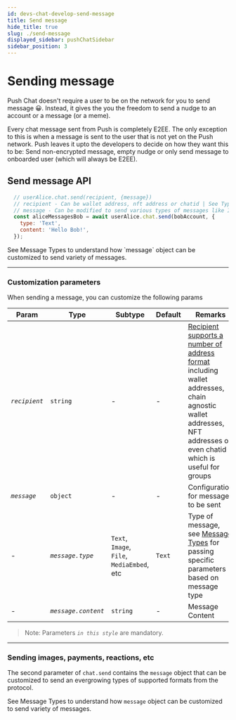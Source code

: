 ```yaml
---
id: devs-chat-develop-send-message
title: Send message
hide_title: true
slug: ./send-message
displayed_sidebar: pushChatSidebar
sidebar_position: 3
---
```



# Sending message
Push Chat doesn't require a user to be on the network for you to send message 😀. Instead, it gives the you the freedom to send a nudge to an account or a message (or a meme). 

Every chat message sent from Push is completely E2EE. The only exception to this is when a message is sent to the user that is not yet on the Push network. Push leaves it upto the developers to decide on how they want this to be: Send non-encrypted message, empty nudge or only send message to onboarded user (which will always be E2EE).

<head>
  <title>Send message | Push Chat | Push Documentation</title>
</head>


## Send message API
<Tabs className="codetabs" groupId="code-examples">
  <TabItem value="js" attributes={{className: "codetab js"}} default>
    

  ```js
    // userAlice.chat.send(recipient, {message})
    // recipient - Can be wallet address, nft address or chatid | See Types of Recipient for more info
    // message - Can be modified to send various types of messages like Images, Reactions, etc
    const aliceMessagesBob = await userAlice.chat.send(bobAccount, {
      type: 'Text',
      content: 'Hello Bob!',
    });
  ```

  </TabItem>
</Tabs>
See <AFocus href='/devs/chat/message-types/'>Message Types</AFocus> to understand how `message` object can be customized to send variety of messages.

---
### Customization parameters
When sending a message, you can customize the following params

| Param                  | Type                   | Subtype                                         | Default | Remarks                                                                             |
| ---------------------- | ---------------------- |------------------------------------------------ | ------- | ----------------------------------------------------------------------------------- |
| _`recipient`_             | `string`            | -                                               | -       | [Recipient supports a number of address format](./types-of-recipient) including wallet addresses, chain agnostic wallet addresses, NFT addresses or even chatid which is useful for groups |
| _`message`_            | `object`               | -                                               | -       | Configuration for message to be sent                                                |
| -                      | _`message.type`_       | `Text`, `Image`, `File`, `MediaEmbed`, etc      | `Text`  | Type of message, see [Message Types](/devs/chat/message-types) for passing specific parameters based on message type |
| -                      | _`message.content`_    | `string`                                        | -       | Message Content                                                                     |

> Note: Parameters _`in this style`_ are mandatory.


---

### Sending images, payments, reactions, etc
The second parameter of `chat.send` contains the `message` object that can be customized to send an evergrowing types of supported formats from the protocol. 

See <AFocus href='/devs/chat/message-types/'>Message Types</AFocus> to understand how `message` object can be customized to send variety of messages.

